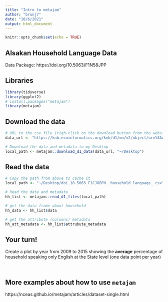 ```yaml
---
title: "Intro to metajam"
author: "brunj7"
date: "10/6/2021"
output: html_document
---
```


```r
knitr::opts_chunk$set(echo = TRUE)
```


## Alsakan Household Language Data

Data Package: https://doi.org/10.5063/F1N58JPP

## Libraries
```r
library(tidyverse)
library(ggplot2)
# install.packages("metajam")
library(metajam)
```

## Download the data

```r

# URL to the csv file (righ-click on the download button from the website to copy it)
data_url <- "https://knb.ecoinformatics.org/knb/d1/mn/v2/object/urn%3Auuid%3A7fc6f6db-c5ea-426a-a743-1f2edafb43b8"

# Download the data and metadata to my Desktop
local_path <- metajam::download_d1_data(data_url, "~/Desktop")
```

## Read the data

```r
# Copy the path from above to cache it
local_path <- "~/Desktop/doi_10.5063_F1CJ8BPH__household_language__csv"
```


```r
# Read the data and metadata
hh_list <- metajam::read_d1_files(local_path)

# get the data frame about household
hh_data <- hh_list$data

# get the attribute (columns) metadata
hh_att_metadata <- hh_list$attrubute_metadata

```

## Your turn!

Create a plot by year from 2009 to 2015 showing the **average** percentage of household speaking only English at the State level (one data point per year)

<br>

## More examples about how to use `metajam`

https://nceas.github.io/metajam/articles/dataset-single.html
